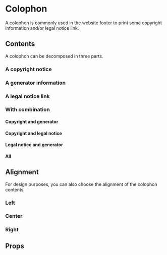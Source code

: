 
<Meta of={ColophonStories} />

# Colophon

A colophon is commonly used in the website footer to print some copyright information and/or legal notice link.

## Contents

A colophon can be decomposed in three parts.

### A copyright notice

<Canvas of={ColophonStories.CopyrightOnly} />

### A generator information

<Canvas of={ColophonStories.GeneratorOnly} />

### A legal notice link

<Canvas of={ColophonStories.LegalNoticeOnly} />

### With combination

#### Copyright and generator

<Canvas of={ColophonStories.CopyrightAndGenerator} />

#### Copyright and legal notice

<Canvas of={ColophonStories.CopyrightAndLegalNotice} />

#### Legal notice and generator

<Canvas of={ColophonStories.GeneratorAndLegalNotice} />

#### All

<Canvas of={ColophonStories.CopyrightGeneratorAndLegalNotice} />

## Alignment

For design purposes, you can also choose the alignment of the colophon contents.

### Left

<Canvas of={ColophonStories.Left} />

### Center

<Canvas of={ColophonStories.Center} />

### Right

<Canvas of={ColophonStories.Right} />

## Props

<ArgTypes of={ColophonStories} />
